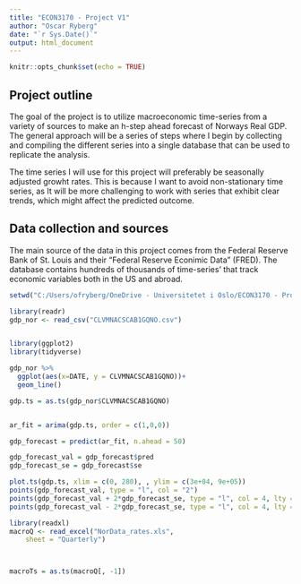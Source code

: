 ---
title: "ECON3170 - Project V1"
author: "Oscar Ryberg"
date: "`r Sys.Date()`"
output: html_document
---

```{r setup, include=FALSE}
knitr::opts_chunk$set(echo = TRUE)
```

## Project outline

The goal of the project is to utilize macroeconomic time-series from a variety of sources to make an h-step ahead forecast of Norways Real GDP. The general approach will be a series of steps where I begin by collecting and compiling the different series into a single database that can be used to replicate the analysis. 

The time series I will use for this project will preferably be seasonally adjusted growht rates. This is because I want to avoid non-stationary time series, as It will be more challenging to work with series that exhibit clear trends, which might affect the predicted outcome. 

## Data collection and sources

The main source of the data in this project comes from the Federal Reserve Bank of St. Louis and their "Federal Reserve Econimic Data" (FRED). The database contains hundreds of thousands of time-series' that track economic variables both in the US and abroad.

```{r}
setwd("C:/Users/ofryberg/OneDrive - Universitetet i Oslo/ECON3170 - Project Data")

library(readr)
gdp_nor <- read_csv("CLVMNACSCAB1GQNO.csv")


library(ggplot2)
library(tidyverse)

gdp_nor %>%
  ggplot(aes(x=DATE, y = CLVMNACSCAB1GQNO))+
  geom_line()

gdp.ts = as.ts(gdp_nor$CLVMNACSCAB1GQNO)


ar_fit = arima(gdp.ts, order = c(1,0,0))

gdp_forecast = predict(ar_fit, n.ahead = 50)

gdp_forecast_val = gdp_forecast$pred
gdp_forecast_se = gdp_forecast$se

plot.ts(gdp.ts, xlim = c(0, 280), , ylim = c(3e+04, 9e+05))
points(gdp_forecast_val, type = "l", col = "2")
points(gdp_forecast_val + 2*gdp_forecast_se, type = "l", col = 4, lty = 2)
points(gdp_forecast_val - 2*gdp_forecast_se, type = "l", col = 4, lty = 2)
```



```{r}
library(readxl)
macroQ <- read_excel("NorData_rates.xls", 
    sheet = "Quarterly")



macroTs = as.ts(macroQ[, -1])








```